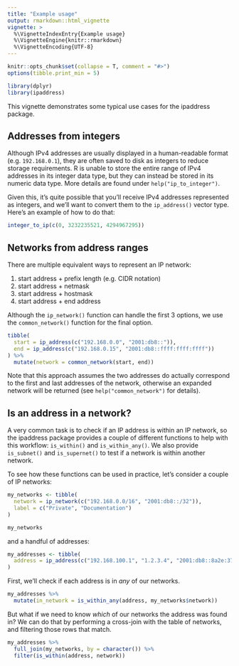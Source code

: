```yaml
---
title: "Example usage"
output: rmarkdown::html_vignette
vignette: >
  %\VignetteIndexEntry{Example usage}
  %\VignetteEngine{knitr::rmarkdown}
  %\VignetteEncoding{UTF-8}
---
```


```r
knitr::opts_chunk$set(collapse = T, comment = "#>")
options(tibble.print_min = 5)

library(dplyr)
library(ipaddress)
```

This vignette demonstrates some typical use cases for the ipaddress package.


## Addresses from integers

Although IPv4 addresses are usually displayed in a human-readable format (e.g. `192.168.0.1`), they are often saved to disk as integers to reduce storage requirements.
R is unable to store the entire range of IPv4 addresses in its integer data type, but they can instead be stored in its numeric data type.
More details are found under `help("ip_to_integer")`.

Given this, it's quite possible that you'll receive IPv4 addresses represented as integers, and we'll want to convert them to the `ip_address()` vector type. Here's an example of how to do that:

```r
integer_to_ip(c(0, 3232235521, 4294967295))
```


## Networks from address ranges

There are multiple equivalent ways to represent an IP network:

1. start address + prefix length (e.g. CIDR notation)
2. start address + netmask
3. start address + hostmask
4. start address + end address

Although the `ip_network()` function can handle the first 3 options, we use the `common_network()` function for the final option.

```r
tibble(
  start = ip_address(c("192.168.0.0", "2001:db8::")),
  end = ip_address(c("192.168.0.15", "2001:db8::ffff:ffff:ffff"))
) %>%
  mutate(network = common_network(start, end))
```

Note that this approach assumes the two addresses do actually correspond to the first and last addresses of the network, otherwise an expanded network will be returned (see `help("common_network")` for details).


## Is an address in a network?

A very common task is to check if an IP address is within an IP network, so the ipaddress package provides a couple of different functions to help with this workflow: `is_within()` and `is_within_any()`.
We also provide `is_subnet()` and `is_supernet()` to test if a network is within another network.

To see how these functions can be used in practice, let's consider a couple of IP networks:

```r
my_networks <- tibble(
  network = ip_network(c("192.168.0.0/16", "2001:db8::/32")),
  label = c("Private", "Documentation")
)

my_networks
```

and a handful of addresses:

```r
my_addresses <- tibble(
  address = ip_address(c("192.168.100.1", "1.2.3.4", "2001:db8::8a2e:370:7334", "::1"))
)
```

First, we'll check if each address is in _any_ of our networks.

```r
my_addresses %>%
  mutate(in_network = is_within_any(address, my_networks$network))
```

But what if we need to know _which_ of our networks the address was found in?
We can do that by performing a cross-join with the table of networks, and filtering those rows that match.

```r
my_addresses %>%
  full_join(my_networks, by = character()) %>%
  filter(is_within(address, network))
```

